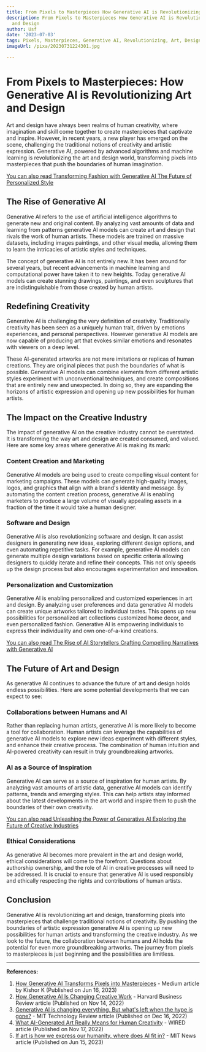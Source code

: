 ```yaml
---
title: From Pixels to Masterpieces How Generative AI is Revolutionizing Art and Design
description: From Pixels to Masterpieces How Generative AI is Revolutionizing Art
  and Design
author: Usf
date: '2023-07-03'
tags: Pixels, Masterpieces, Generative AI, Revolutionizing, Art, Design
imageUrl: /pixa/20230731224301.jpg

---
```

# From Pixels to Masterpieces: How Generative AI is Revolutionizing Art and  Design

Art and  design  have  always been realms of human creativity, where imagination and skill come together to create masterpieces that captivate and inspire. However, in recent years, a new player has emerged on the scene, challenging the traditional  notions of creativity and artistic expression. Generative AI, powered by  advanced algorithms and machine learning is revolutionizing the art and design world, transforming pixels into masterpieces that push the boundaries  of human imagination.

[You  can also  read Transforming Fashion with Generative AI  The Future of Personalized Style](Transforming%20Fashion%20with%20Generative%20AI%20The%20Future%20of%20Personalized%20Style)


## The Rise of Generative AI

Generative AI refers  to the use of artificial  intelligence algorithms to generate new and original content. By analyzing  vast amounts of  data  and learning from patterns generative AI models can create art and design that  rivals the work of human artists. These models  are trained on  massive datasets, including images paintings, and other visual media, allowing them to learn the intricacies of artistic styles and techniques.

The concept of generative AI is not entirely new. It  has been around for several years, but recent advancements in machine learning and computational power have taken it to  new heights. Today generative AI models  can  create stunning drawings,  paintings, and even sculptures that are indistinguishable from those created by human artists.

##  Redefining Creativity

Generative  AI  is challenging the very definition of creativity. Traditionally creativity has been  seen as  a uniquely human  trait, driven by emotions experiences, and personal  perspectives. However generative AI models are now capable of producing art that evokes similar emotions  and  resonates  with viewers on a deep level.

These AI-generated artworks are not mere imitations or replicas of human  creations. They are original pieces that push the boundaries of what is possible. Generative  AI models can combine elements  from different artistic styles experiment  with unconventional techniques, and  create compositions that are entirely new and  unexpected. In doing so, they are expanding the  horizons of artistic expression and opening up  new possibilities for  human artists.

## The Impact on the Creative Industry

The  impact of generative AI on the  creative industry cannot be overstated. It is  transforming the way art and design are created consumed, and valued. Here are some key areas where generative AI is making its mark:

### Content Creation and Marketing

Generative AI models are being used to create compelling visual content for marketing campaigns.  These models can generate  high-quality images, logos, and graphics that align with a brand's identity and message. By  automating the content creation process, generative AI is enabling marketers to produce  a large volume of visually  appealing assets  in a fraction of the time it would take a human designer.

### Software and Design

Generative AI is also revolutionizing software and design. It can assist designers in generating new ideas, exploring different design options, and even automating repetitive tasks. For example, generative AI models can generate multiple design variations  based on specific criteria allowing designers to quickly iterate and refine their concepts. This not only speeds up the design process but also encourages experimentation and innovation.

### Personalization and Customization

Generative AI is enabling personalized and customized experiences in art  and design. By analyzing user  preferences and data generative AI models can create unique artworks tailored to individual tastes. This opens up new possibilities for personalized art collections customized home decor, and  even personalized fashion.  Generative AI is empowering  individuals to express their individuality  and own one-of-a-kind  creations.

[You can also read  The Rise of AI Storytellers Crafting Compelling Narratives with Generative AI](The%20Rise%20of%20AI%20Storytellers%20Crafting%20Compelling%20Narratives%20with%20Generative%20AI)


## The Future of Art and Design

As generative AI continues to advance the  future of art and design holds endless possibilities. Here are  some potential developments that we can expect to see:

### Collaborations between Humans and AI

Rather than replacing human artists, generative AI is more likely to become a  tool for collaboration. Human artists can  leverage the capabilities of generative AI models to explore new ideas experiment with different styles, and enhance their creative  process. The combination of human intuition and AI-powered creativity can result in truly groundbreaking  artworks.

### AI  as a Source of Inspiration

Generative AI can serve  as a source of inspiration for human artists. By analyzing  vast amounts of artistic data, generative AI models can identify  patterns, trends and emerging styles. This can help artists stay informed about the latest developments in the art world and inspire them to  push the boundaries of  their own creativity.

[You can also read Unleashing  the Power of Generative AI Exploring the Future of Creative Industries](Unleashing%20the%20Power%20of%20Generative%20AI%20Exploring%20the%20Future%20of%20Creative%20Industries)


###  Ethical Considerations

As generative  AI becomes more prevalent in the art and design world,  ethical considerations will come to the forefront. Questions about authorship ownership, and the role of AI in creative processes will need to be addressed. It is crucial to ensure that generative AI is  used responsibly and ethically respecting the rights and contributions of human  artists.

## Conclusion

Generative AI  is  revolutionizing art and design, transforming pixels into masterpieces that challenge  traditional  notions of creativity. By pushing the boundaries of  artistic expression generative AI is opening up new possibilities for human artists and  transforming the creative industry. As we look to the future, the collaboration between humans and AI holds the potential for even more groundbreaking  artworks. The journey from pixels to masterpieces is just beginning and the  possibilities are limitless.

---

**References:**

1. [How Generative AI Transforms Pixels  into Masterpieces](https://medium.com/@Nontechpreneur/how-generative-ai-transforms-pixels-into-masterpieces-c4ebc2b4342f) - Medium article  by Kishor K (Published on Jun 16, 2023)
2.  [How Generative AI Is Changing  Creative Work](https://hbr.org/2022/11/how-generative-ai-is-changing-creative-work) - Harvard Business Review article (Published on Nov 14, 2022)
3. [Generative AI is changing everything.  But what's left when the hype is gone?](https://www.technologyreview.com/2022/12/16/1065005/generative-ai-revolution-art/) - MIT  Technology Review article (Published on Dec 16, 2022)
4. [What AI-Generated Art  Really Means for Human  Creativity](https://www.wired.com/story/picture-limitless-creativity-ai-image-generators/) - WIRED article (Published on  Nov 17, 2022)
5.  [If art is how we express our humanity, where does AI fit in?](https://news.mit.edu/2023/generative-ai-art-expression-0615) - MIT News article (Published on Jun 15, 2023)